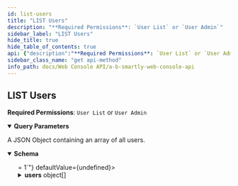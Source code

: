 ```yaml
---
id: list-users
title: "LIST Users"
description: "**Required Permissions**: `User List` or `User Admin`"
sidebar_label: "LIST Users"
hide_title: true
hide_table_of_contents: true
api: {"description":"**Required Permissions**: `User List` or `User Admin`","parameters":[{"name":"sort","in":"query","description":"The object key to sort the results by.","schema":{"type":"string","example":"name"}},{"name":"sort_asc","in":"query","schema":{"type":"boolean","example":true}},{"name":"page","in":"query","schema":{"type":"integer","example":1}},{"name":"items","in":"query","schema":{"type":"integer","example":5}}],"responses":{"200":{"description":"A JSON Object containing an array of all users.","content":{"application/json":{"schema":{"type":"object","properties":{"items":{"type":"integer"},"page":{"type":"integer","minimum":1},"total":{"type":"integer"},"users":{"type":"array","items":{"type":"object","properties":{"archived":{"type":"boolean","example":false},"avatar":{"type":"object","nullable":true},"avatar_file_upload_url":{"type":"string","example":"/cropUrl/100x100/1.png"},"created_at":{"type":"string","format":"date-time"},"created_by_user_id":{"type":"integer","minimum":1},"department":{"type":"string","example":"Marketing"},"email":{"type":"string","format":"email"}}}}}}}}}},"method":"get","path":"/users","servers":[{"url":"https://sandbox.absmartly.io/v1"}],"security":[{"UserApiKey":[]}],"securitySchemes":{"UserApiKey":{"type":"apiKey","in":"header","description":"A User API Key for API authorization. **Must be in the format \"Api-Key your_user_api_key\"**","name":"Authorization","scheme":"^Api-Key\\s\\S+"}},"info":{"title":"A/B Smartly Web Console API","version":"1.0.0","description":"An OpenAPI Specification that describes the A/B Smartly API for working with your experiments programmatically.","contact":{"name":"API Support","email":"api@absmartly.com"},"license":{"name":"Proprietary"}},"postman":{"name":"LIST Users","description":{"content":"**Required Permissions**: `User List` or `User Admin`","type":"text/plain"},"url":{"path":["users"],"host":["{{baseUrl}}"],"query":[{"disabled":false,"description":{"content":"The object key to sort the results by.","type":"text/plain"},"key":"sort","value":""},{"disabled":false,"key":"sort_asc","value":""},{"disabled":false,"key":"page","value":""},{"disabled":false,"key":"items","value":""}],"variable":[]},"header":[{"key":"Accept","value":"application/json"}],"method":"GET"}}
sidebar_class_name: "get api-method"
info_path: docs/Web Console API/a-b-smartly-web-console-api
---
```



## LIST Users



**Required Permissions**: `User List` or `User Admin`

<details style={{"marginBottom":"1rem"}} data-collapsed={false} open={true}><summary style={{}}><strong>Query Parameters</strong></summary><div><ul><ParamsItem className={"paramsItem"} param={{"name":"sort","in":"query","description":"The object key to sort the results by.","schema":{"type":"string","example":"name"}}}></ParamsItem><ParamsItem className={"paramsItem"} param={{"name":"sort_asc","in":"query","schema":{"type":"boolean","example":true}}}></ParamsItem><ParamsItem className={"paramsItem"} param={{"name":"page","in":"query","schema":{"type":"integer","example":1}}}></ParamsItem><ParamsItem className={"paramsItem"} param={{"name":"items","in":"query","schema":{"type":"integer","example":5}}}></ParamsItem></ul></div></details><div><ApiTabs><TabItem label={"200"} value={"200"}><div>

A JSON Object containing an array of all users.

</div><div><MimeTabs schemaType={"response"}><TabItem label={"application/json"} value={"application/json"}><SchemaTabs><TabItem label={"Schema"} value={"Schema"}><details style={{}} data-collapsed={false} open={true}><summary style={{"textAlign":"left"}}><strong>Schema</strong></summary><div style={{"textAlign":"left","marginLeft":"1rem"}}></div><ul style={{"marginLeft":"1rem"}}><SchemaItem collapsible={false} name={"items"} required={false} schemaDescription={undefined} schemaName={"integer"} qualifierMessage={undefined} defaultValue={undefined}></SchemaItem><SchemaItem collapsible={false} name={"page"} required={false} schemaDescription={undefined} schemaName={"integer"} qualifierMessage={"**Possible values:** `>= 1`"} defaultValue={undefined}></SchemaItem><SchemaItem collapsible={false} name={"total"} required={false} schemaDescription={undefined} schemaName={"integer"} qualifierMessage={undefined} defaultValue={undefined}></SchemaItem><SchemaItem collapsible={true} className={"schemaItem"}><details style={{}}><summary style={{}}><strong>users</strong><span style={{"opacity":"0.6"}}> object[]</span></summary><div style={{"marginLeft":"1rem"}}><SchemaItem collapsible={false} name={"archived"} required={false} schemaDescription={undefined} schemaName={"boolean"} qualifierMessage={undefined} defaultValue={undefined}></SchemaItem><SchemaItem collapsible={false} name={"avatar"} required={false} schemaDescription={undefined} schemaName={"object"} qualifierMessage={undefined} defaultValue={undefined}></SchemaItem><SchemaItem collapsible={false} name={"avatar_file_upload_url"} required={false} schemaDescription={undefined} schemaName={"string"} qualifierMessage={undefined} defaultValue={undefined}></SchemaItem><SchemaItem collapsible={false} name={"created_at"} required={false} schemaDescription={undefined} schemaName={"date-time"} qualifierMessage={undefined} defaultValue={undefined}></SchemaItem><SchemaItem collapsible={false} name={"created_by_user_id"} required={false} schemaDescription={undefined} schemaName={"integer"} qualifierMessage={"**Possible values:** `>= 1`"} defaultValue={undefined}></SchemaItem><SchemaItem collapsible={false} name={"department"} required={false} schemaDescription={undefined} schemaName={"string"} qualifierMessage={undefined} defaultValue={undefined}></SchemaItem><SchemaItem collapsible={false} name={"email"} required={false} schemaDescription={undefined} schemaName={"email"} qualifierMessage={undefined} defaultValue={undefined}></SchemaItem></div></details></SchemaItem></ul></details></TabItem><TabItem label={"Example (from schema)"} value={"Example (from schema)"}><ResponseSamples responseExample={"{\n  \"items\": 0,\n  \"page\": 0,\n  \"total\": 0,\n  \"users\": [\n    {\n      \"archived\": false,\n      \"avatar\": {},\n      \"avatar_file_upload_url\": \"/cropUrl/100x100/1.png\",\n      \"created_at\": \"2022-12-01\",\n      \"created_by_user_id\": 0,\n      \"department\": \"Marketing\",\n      \"email\": \"user@example.com\"\n    }\n  ]\n}"} language={"json"}></ResponseSamples></TabItem></SchemaTabs></TabItem></MimeTabs></div></TabItem></ApiTabs></div>
      